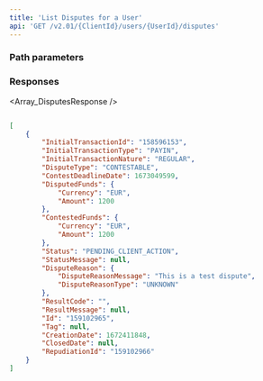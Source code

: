 ```yaml
---
title: 'List Disputes for a User'  
api: 'GET /v2.01/{ClientId}/users/{UserId}/disputes'  
---
```


  


### Path parameters  

<UserId />  

### Responses  

<AccordionGroup><Accordion title="200">  

<Array_DisputesResponse /></Accordion></AccordionGroup>  

<ResponseExample>  

```json 200  

[
    {
        "InitialTransactionId": "158596153",
        "InitialTransactionType": "PAYIN",
        "InitialTransactionNature": "REGULAR",
        "DisputeType": "CONTESTABLE",
        "ContestDeadlineDate": 1673049599,
        "DisputedFunds": {
            "Currency": "EUR",
            "Amount": 1200
        },
        "ContestedFunds": {
            "Currency": "EUR",
            "Amount": 1200
        },
        "Status": "PENDING_CLIENT_ACTION",
        "StatusMessage": null,
        "DisputeReason": {
            "DisputeReasonMessage": "This is a test dispute",
            "DisputeReasonType": "UNKNOWN"
        },
        "ResultCode": "",
        "ResultMessage": null,
        "Id": "159102965",
        "Tag": null,
        "CreationDate": 1672411848,
        "ClosedDate": null,
        "RepudiationId": "159102966"
    }
]  

 ```  

</ResponseExample>  

<RequestExample>  

  <PhpListDisputesUser />
  <NodeListDisputesUser />
  <RubyListDisputesUser />
  <JavaListUserDisputes />
  <ListUserDisputesPython />

</RequestExample>